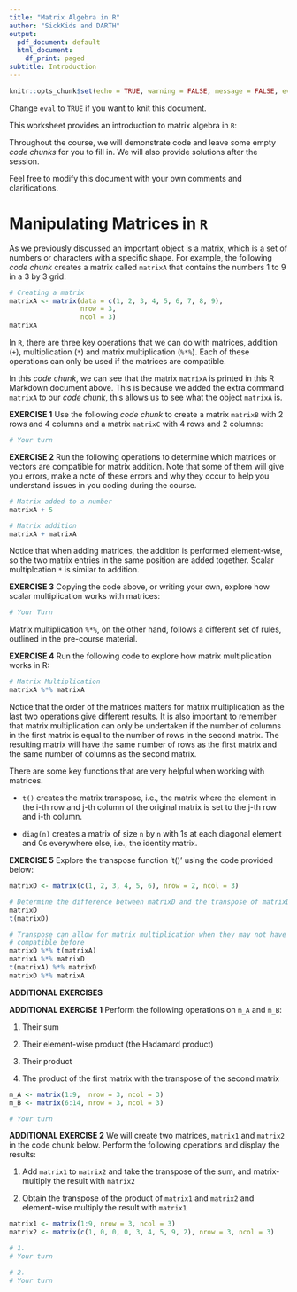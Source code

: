 ```yaml
---
title: "Matrix Algebra in R"
author: "SickKids and DARTH"
output:
  pdf_document: default
  html_document:
    df_print: paged
subtitle: Introduction
---
```


```r
knitr::opts_chunk$set(echo = TRUE, warning = FALSE, message = FALSE, eval = FALSE)
```

Change `eval` to `TRUE` if you want to knit this document.

This worksheet provides an introduction to matrix algebra in `R`:

Throughout the course, we will demonstrate code and leave some empty *code chunks* for you to fill in. We will also provide solutions after the session.

Feel free to modify this document with your own comments and clarifications. 


# Manipulating Matrices in `R`

As we previously discussed an important object is a matrix, which is a set of numbers or characters with a specific shape. For example, the following *code chunk* creates a matrix called `matrixA` that contains the numbers 1 to 9 in a 3 by 3 grid:

```r
# Creating a matrix
matrixA <- matrix(data = c(1, 2, 3, 4, 5, 6, 7, 8, 9), 
                  nrow = 3, 
                  ncol = 3)
matrixA
```


In `R`, there are three key operations that we can do with matrices, addition (`+`), multiplication (`*`) and matrix multiplication (`%*%`). Each of these operations can only be used if the matrices are compatible.

In this *code chunk*, we can see that the matrix `matrixA` is printed in this R Markdown document above. This is because we added the extra command `matrixA` to our *code chunk*, this allows us to see what the object `matrixA` is.

**EXERCISE 1** Use the following *code chunk* to create a matrix `matrixB` with 2 rows and 4 columns and a matrix `matrixC` with 4 rows and 2 columns:

```r
# Your turn


```

**EXERCISE 2** Run the following operations to determine which matrices or vectors are compatible for matrix addition. Note that some of them will give you errors, make a note of these errors and why they occur to help you understand issues in you coding during the course.

```r
# Matrix added to a number
matrixA + 5

# Matrix addition
matrixA + matrixA
```

Notice that when adding matrices, the addition is performed element-wise, so the two matrix entries in the same position are added together. Scalar multiplcation `*` is similar to addition.

**EXERCISE 3** Copying the code above, or writing your own, explore how scalar multiplication works with matrices:

```r
# Your Turn

```

Matrix multiplication `%*%`, on the other hand, follows a different set of rules, outlined in the pre-course material. 

**EXERCISE 4** Run the following code to explore how matrix multiplication works in R:
```r
# Matrix Multiplication
matrixA %*% matrixA
```

Notice that the order of the matrices matters for matrix multiplication as the last two operations give different results. It is also important to remember that matrix multiplication can only be undertaken if the number of columns in the first matrix is equal to the number of rows in the second matrix. The resulting matrix will have the same number of rows as the first matrix and the same number of columns as the second matrix. 

There are some key functions that are very helpful when working with matrices.

- `t()` creates the matrix transpose, i.e., the matrix where the element in the i-th row and j-th column of the original matrix is set to the j-th row and i-th column.

- `diag(n)` creates a matrix of size `n` by `n` with 1s at each diagonal element and 0s everywhere else, i.e., the identity matrix.

**EXERCISE 5** Explore the transpose function 't()' using the code provided below:

```r
matrixD <- matrix(c(1, 2, 3, 4, 5, 6), nrow = 2, ncol = 3)

# Determine the difference between matrixD and the transpose of matrixD
matrixD
t(matrixD)

# Transpose can allow for matrix multiplication when they may not have been 
# compatible before
matrixD %*% t(matrixA)
matrixA %*% matrixD
t(matrixA) %*% matrixD
matrixD %*% matrixA 

```




**ADDITIONAL EXERCISES** 

**ADDITIONAL EXERCISE 1** Perform the following operations on `m_A` and `m_B`:

1) Their sum

2) Their element-wise product (the Hadamard product)

3) Their product

4) The product of the first matrix with the transpose of the second matrix

```r
m_A <- matrix(1:9,  nrow = 3, ncol = 3)
m_B <- matrix(6:14, nrow = 3, ncol = 3)
```

```r
# Your turn

```

**ADDITIONAL EXERCISE 2** We will create two matrices, `matrix1` and `matrix2` in the code chunk below. Perform the following operations and display the results:

1) Add `matrix1` to `matrix2` and take the transpose of the sum, and matrix-multiply the result with `matrix2`

2) Obtain the transpose of the product of `matrix1` and `matrix2` and element-wise multiply the result with `matrix1`

```r
matrix1 <- matrix(1:9, nrow = 3, ncol = 3)
matrix2 <- matrix(c(1, 0, 0, 0, 3, 4, 5, 9, 2), nrow = 3, ncol = 3)

# 1.
# Your turn

# 2.
# Your turn

```



